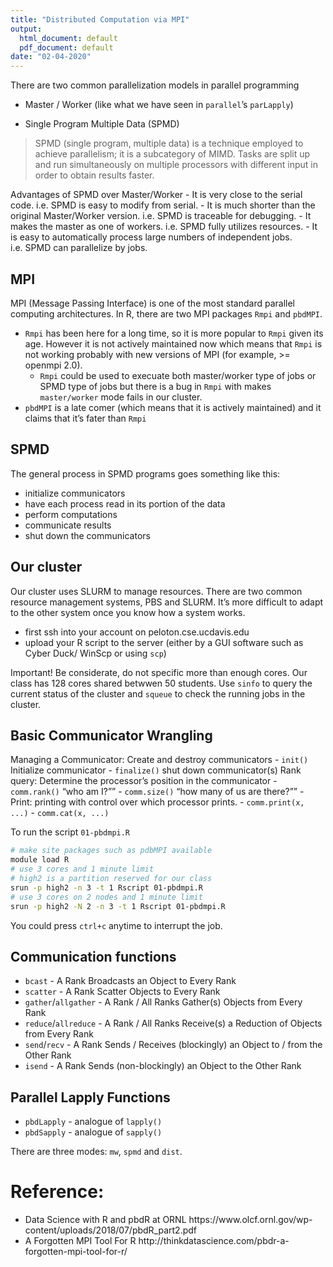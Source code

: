 ```yaml
---
title: "Distributed Computation via MPI"
output:
  html_document: default
  pdf_document: default
date: "02-04-2020"
---
```


There are two common parallelization models in parallel programming

- Master / Worker (like what we have seen in `parallel`'s `parLapply`)

- Single Program Multiple Data (SPMD)

> SPMD (single program, multiple data) is a technique employed to achieve parallelism; it is a subcategory of MIMD. Tasks are split up and run simultaneously on multiple processors with different input in order to obtain results faster. 


Advantages of SPMD over Master/Worker
- It is very close to the serial code. i.e. SPMD is easy to modify from serial.
- It is much shorter than the original Master/Worker version. i.e. SPMD is traceable for debugging.
- It makes the master as one of workers. i.e. SPMD fully utilizes resources.
- It is easy to automatically process large numbers of independent jobs. i.e. SPMD can parallelize by jobs.


## MPI

MPI (Message Passing Interface) is one of the most standard parallel computing architectures. In R, there are two MPI packages `Rmpi` and `pbdMPI`.

- `Rmpi` has been here for a long time, so it is more popular to `Rmpi` given its age. 
  However it is not actively maintained now which means that `Rmpi` is not working probably with new versions of MPI (for example, >= openmpi 2.0).
  - `Rmpi` could be used to execuate both master/worker type of jobs or SPMD type of jobs but there is a bug in `Rmpi` with makes `master/worker` mode fails in our cluster.

- `pbdMPI` is a late comer (which means that it is actively maintained) and it claims that it's fater than `Rmpi`


## SPMD

The general process in SPMD programs goes something like this:

- initialize communicators
- have each process read in its portion of the data
- perform computations
- communicate results
- shut down the communicators


## Our cluster

Our cluster uses SLURM to manage resources. There are two common resource management systems, PBS and SLURM. It's more difficult to adapt to the other system once you know how a system works.

- first ssh into your account on peloton.cse.ucdavis.edu
- upload your R script to the server (either by a GUI software such as Cyber Duck/ WinScp or using `scp`)

Important! Be considerate, do not specific more than enough cores. Our class has 128 cores shared betwwen 50 students. Use `sinfo` to query the current status of the cluster and `squeue` to check the running jobs in the cluster.

## Basic Communicator Wrangling

Managing a Communicator: Create and destroy communicators
- `init()` Initialize communicator
- `finalize()` shut down communicator(s)
Rank query: Determine the processor’s position in the communicator
- `comm.rank()` "who am I?""
- `comm.size()` "how many of us are there?""
- Print: printing with control over which processor prints.
- `comm.print(x, ...)`
- `comm.cat(x, ...)`


To run the script `01-pbdmpi.R`

```bash
# make site packages such as pdbMPI available
module load R
# use 3 cores and 1 minute limit
# high2 is a partition reserved for our class
srun -p high2 -n 3 -t 1 Rscript 01-pbdmpi.R
# use 3 cores on 2 nodes and 1 minute limit
srun -p high2 -N 2 -n 3 -t 1 Rscript 01-pbdmpi.R
```

You could press `ctrl+c` anytime to interrupt the job.


## Communication functions

- `bcast` - A Rank Broadcasts an Object to Every Rank
- `scatter` - A Rank Scatter Objects to Every Rank
- `gather`/`allgather` - A Rank / All Ranks Gather(s) Objects from Every Rank
- `reduce`/`allreduce` - A Rank / All Ranks Receive(s) a Reduction of Objects from Every Rank
- `send`/`recv` - A Rank Sends / Receives (blockingly) an Object to / from the Other Rank
- `isend` - A Rank Sends (non-blockingly) an Object to the Other Rank


## Parallel Lapply Functions

- `pbdLapply` - analogue of `lapply()`
- `pbdSapply` - analogue of `sapply()`

There are three modes: `mw`, `spmd` and `dist`.

# Reference: 

- Data Science with R and pbdR at ORNL https://www.olcf.ornl.gov/wp-content/uploads/2018/07/pbdR_part2.pdf
- A Forgotten MPI Tool For R http://thinkdatascience.com/pbdr-a-forgotten-mpi-tool-for-r/